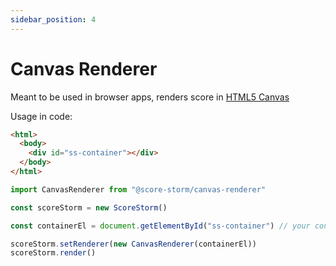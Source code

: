 ```yaml
---
sidebar_position: 4
---
```


# Canvas Renderer

Meant to be used in browser apps, renders score in [HTML5 Canvas](https://developer.mozilla.org/en-US/docs/Web/API/Canvas_API)


<FontLoader>
  <Demo rendere="canvas" />
</FontLoader>

Usage in code:

```html
<html>
  <body>
    <div id="ss-container"></div>
  </body>
</html>
```

```js
import CanvasRenderer from "@score-storm/canvas-renderer"

const scoreStorm = new ScoreStorm()

const containerEl = document.getElementById("ss-container") // your container element, usually div

scoreStorm.setRenderer(new CanvasRenderer(containerEl))
scoreStorm.render()
```
